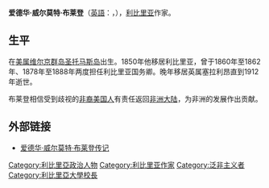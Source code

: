 {{Infobox person
| name        = 爱德华·威尔莫特·布莱登<br>Edward Wilmot Blyden
| image       = Blyden E W 3c35638r.jpg
| image_size  =
| alt         =
| caption     = 攝於1860年
| other_names = Eddy, Ed
| birth_name  =
| birth_date  = {{birth date|df=yes|1832|8|3}}
| birth_place = {{flagicon|Denmark}} [[丹屬西印度群島|丹屬西印度群島]][[聖托馬斯島_(美屬維爾京群島)|聖托馬斯島]]
| death_date  = {{death date and age|df=yes|1912|2|7|1832|8|3}}
| death_place = {{flagicon image|Flag of Sierra Leone (1916–1961).gif}} {{le|英屬塞拉利昂殖民地保護國|Sierra Leone Colony and Protectorate}}[[自由城|自由城]]
| nationality = {{flag|Liberia}}
| citizenship = 丹屬西印度群島
| education   =
| residence   =
| occupation  = 教育家、作家、外交官、政治家
| employer    =
| known_for   = 「[[泛非洲主義|泛非洲主義]]之父」<br />利比里亞大使、政治家
| title       =
| religion    = [[基督教|基督教]]
| denomination=
| spouse      = Sarah Yates
| partner     = Anna Erskine
| children    = Pay'ton Blyden
| website     =
}}
'''爱德华·威尔莫特·布莱登'''（[[英語|英語]]：'''{{lang|en|Edward Wilmot Blyden}}'''，{{bd|1832年|8月3日|1912年|2月7日|catIdx=B}}），[[利比里亚|利比里亚]]作家。

==生平==
在[[美属维尔京群岛|美属维尔京群岛]][[圣托马斯岛_(美属维尔京群岛)|圣托马斯岛]]出生。1850年他移居利比里亚，曾于1860年至1862年、1878年至1888年两度担任利比里亚国务卿。晚年移居英属塞拉利昂直到1912年逝世。

布莱登相信受到歧视的[[非裔美国人|非裔美国人]]有责任返回[[非洲大陆|非洲大陆]]，为非洲的发展作出贡献。

==外部链接==
* [http://www.africawithin.com/bios/edward_blyden.htm 爱德华·威尔莫特·布莱登传记] {{Wayback|url=http://www.africawithin.com/bios/edward_blyden.htm |date=20070927001552 }}

{{Writer-stub}}
{{Authority control}}
{{DEFAULTSORT:Blyden, E. W.}}
[[Category:利比里亞政治人物|Category:利比里亞政治人物]]
[[Category:利比里亚作家|Category:利比里亚作家]]
[[Category:泛非主义者|Category:泛非主义者]]
[[Category:利比里亞大學校長|Category:利比里亞大學校長]]